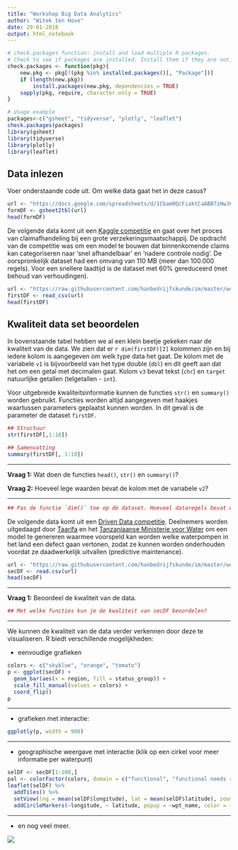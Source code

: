 ```yaml
---
title: "Workshop Big Data Analytics"
author: "Witek ten Hove"
date: 29-01-2018
output: html_notebook
---
```



```r
# check.packages function: install and load multiple R packages.
# Check to see if packages are installed. Install them if they are not, then load them into the R session.
check.packages <- function(pkg){
    new.pkg <- pkg[!(pkg %in% installed.packages()[, "Package"])]
    if (length(new.pkg)) 
        install.packages(new.pkg, dependencies = TRUE)
    sapply(pkg, require, character.only = TRUE)
}

# Usage example
packages<-c("gsheet", "tidyverse", "plotly", "leaflet")
check.packages(packages)
library(gsheet)
library(tidyverse)
library(plotly)
library(leaflet)
```

## Data inlezen

Voer onderstaande code uit. Om welke data gaat het in deze casus?

```r
url <- "https://docs.google.com/spreadsheets/d/1Cbam0QcFiaktCaABB7zHwJ6TPYAvyhaZqzFQ1hFbX5A/edit?usp=sharing"
formDF <- gsheet2tbl(url)
head(formDF)
```


De volgende data komt uit een <a href="https://www.kaggle.com/c/bnp-paribas-cardif-claims-management" target="_blank">Kaggle competitie</a> en gaat over het proces van claimafhandeling bij een grote verzekeringsmaatschappij. De opdracht van de competitie was om een model te bouwen dat binnenkomende claims kan categoriseren naar 'snel afhandelbaar' en 'nadere controle nodig'. De oorspronkelijk dataset had een omvang van 110 MB (meer dan 100.000 regels). Voor een snellere laadtijd is de dataset met 60% gereduceerd (met behoud van verhoudingen).

```r
url <- "https://raw.githubusercontent.com/hanbedrijfskunde/im/master/workshops/bigdata/kaggle.csv"
firstDF <- read_csv(url)
head(firstDF)
```

## Kwaliteit data set beoordelen

In bovenstaande tabel hebben we al een klein beetje gekeken naar de kwaliteit van de data. We zien dat er `r dim(firstDF)[2]` kolommen zijn en bij iedere kolom is aangegeven om welk type data het gaat. De kolom met de variabele `v1` is bijvoorbeeld van het type double (`dbl`) en dit geeft aan dat het om een getal met decimalen gaat. Kolom `v3` bevat tekst (`chr`) en  `target` natuurlijke getallen (telgetallen - `int`).

Voor uitgebreide kwaliteitsinformatie kunnen de functies `str()` en `summary()` worden gebruikt. Functies worden altijd aangegeven met haakjes waartussen parameters geplaatst kunnen worden. In dit geval is de parameter de dataset `firstDF`.

```r
## Structuur
str(firstDF[,1:10])
```

```r
## Samenvatting
summary(firstDF[, 1:10])
```

<hr>
**Vraag 1:** Wat doen de functies `head()`, `str()` en `summary()`?

**Vraag 2:** Hoeveel lege waarden bevat de kolom met de variabele `v2`?
<hr>

```r
## Pas de functie `dim()` toe op de dataset. Hoeveel dataregels bevat de dataset? En hoeveel kolommen?

```


De volgende data komt uit een <a href="https://www.drivendata.org/competitions/7/pump-it-up-data-mining-the-water-table/page/25/" target="_blank">Driven Data competitie</a>. Deelnemers worden uitgedaagd door <a href="http://taarifa.org/" target="_blank">Taarifa</a> en het <a href="http://maji.go.tz/" target="_blank">Tanzaniaanse Ministerie voor Water</a> om een model te genereren waarmee voorspeld kan worden welke waterpompen in het land een defect gaan vertonen, zodat ze kunnen worden onderhouden voordat ze daadwerkelijk uitvallen (predictive maintenance).

```r
url <- "https://raw.githubusercontent.com/hanbedrijfskunde/im/master/workshops/bigdata/drivendata.csv"
secDF <- read.csv(url)
head(secDF)
```
<hr>
**Vraag 1:** Beoordeel de kwaliteit van de data.

```r
## Met welke functies kun je de kwaliteit van secDF beoordelen?


```

<hr>

We kunnen de kwaliteit van de data verder verkennen door deze te visualiseren. R biedt verschillende mogelijkheden:

- eenvoudige grafieken

```r
colors <- c("skyblue", "orange", "tomato")
p <- ggplot(secDF) +
  geom_bar(aes(x = region, fill = status_group)) +
  scale_fill_manual(values = colors) +
  coord_flip()
p
```

<hr>
- grafieken met interactie:

```r
ggplotly(p, width = 900)
```

<hr>
- geographische weergave met interactie (klik op een cirkel voor meer informatie per waterpunt)

```r

selDF <- secDF[1:100,]
pal <- colorFactor(colors, domain = c("functional", "functional needs repair", "non functional"))
leaflet(selDF) %>%
  addTiles() %>%
  setView(lng = mean(selDF$longitude), lat = mean(selDF$latitude), zoom = 6) %>%
  addCircleMarkers(~longitude, ~ latitude, popup = ~wpt_name, color = ~pal(status_group))
```

<hr>
- en nog veel meer.

![](pyramids.gif)
